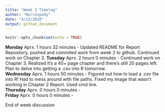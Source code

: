 ```yaml
---
title: "Week 3 Timelog"
author: "Nurrospody"
date: "4/13/2020"
output: github_document
---
```


```r
knitr::opts_chunk$set(echo = TRUE)
```

**Monday** Aprx. 1 hours 32 minutes - Updated README for Report Repository, pushed and commited work from week 2 to github.  Continued work on Chapter 3.
**Tuesday** Aprx. 2 hours 0 minutes - Continued work on Chapter 3.  Realized it's a 40+ page chapter and there's still 20 pages left.  Plan to delve into getting a .csv into R tomorrow.  
**Wednesday** Aprx. 1 hours 50 minutes -  Figured out how to load a .csv file into R!  Had to mess around with file paths.  Fixed my image that wasn't working in Chapter 2 Report.  Used cmd line.  
**Thursday** Aprx. 0 hours 0 minutes -    
**Friday** Aprx. 0 hours 0 minutes -  

End of week discussion
